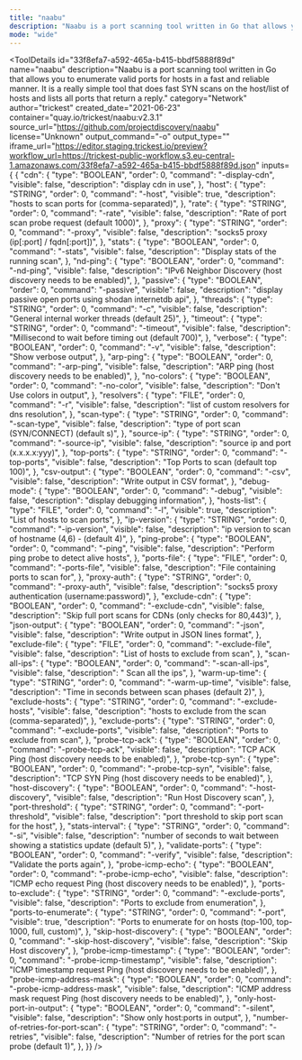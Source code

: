 ```yaml
---
title: "naabu"
description: "Naabu is a port scanning tool written in Go that allows you to enumerate valid ports for hosts in a fast and reliable manner. It is a really simple tool that does fast SYN scans on the host/list of hosts and lists all ports that return a reply."
mode: "wide"
---
```



<ToolDetails
  id="33f8efa7-a592-465a-b415-bbdf5888f89d"
  name="naabu"
  description="Naabu is a port scanning tool written in Go that allows you to enumerate valid ports for hosts in a fast and reliable manner. It is a really simple tool that does fast SYN scans on the host/list of hosts and lists all ports that return a reply."
  category="Network"
  author="trickest"
  created_date="2021-06-23"
  container="quay.io/trickest/naabu:v2.3.1"
  source_url="https://github.com/projectdiscovery/naabu"
  license="Unknown"
  output_command="-o"
  output_type=""
  iframe_url="https://editor.staging.trickest.io/preview?workflow_url=https://trickest-public-workflow.s3.eu-central-1.amazonaws.com/33f8efa7-a592-465a-b415-bbdf5888f89d.json"
  inputs={ {
  "cdn": {
    "type": "BOOLEAN",
    "order": 0,
    "command": "-display-cdn",
    "visible": false,
    "description": "display cdn in use",
  },
  "host": {
    "type": "STRING",
    "order": 0,
    "command": "-host",
    "visible": true,
    "description": "hosts to scan ports for (comma-separated)",
  },
  "rate": {
    "type": "STRING",
    "order": 0,
    "command": "-rate",
    "visible": false,
    "description": "Rate of port scan probe request (default 1000)",
  },
  "proxy": {
    "type": "STRING",
    "order": 0,
    "command": "-proxy",
    "visible": false,
    "description": "socks5 proxy (ip[:port] / fqdn[:port])",
  },
  "stats": {
    "type": "BOOLEAN",
    "order": 0,
    "command": "-stats",
    "visible": false,
    "description": "Display stats of the running scan",
  },
  "nd-ping": {
    "type": "BOOLEAN",
    "order": 0,
    "command": "-nd-ping",
    "visible": false,
    "description": "IPv6 Neighbor Discovery (host discovery needs to be enabled)",
  },
  "passive": {
    "type": "BOOLEAN",
    "order": 0,
    "command": "-passive",
    "visible": false,
    "description": "display passive open ports using shodan internetdb api",
  },
  "threads": {
    "type": "STRING",
    "order": 0,
    "command": "-c",
    "visible": false,
    "description": "General internal worker threads (default 25)",
  },
  "timeout": {
    "type": "STRING",
    "order": 0,
    "command": "-timeout",
    "visible": false,
    "description": "Millisecond to wait before timing out (default 700)",
  },
  "verbose": {
    "type": "BOOLEAN",
    "order": 0,
    "command": "-v",
    "visible": false,
    "description": "Show verbose output",
  },
  "arp-ping": {
    "type": "BOOLEAN",
    "order": 0,
    "command": "-arp-ping",
    "visible": false,
    "description": "ARP ping (host discovery needs to be enabled)",
  },
  "no-colors": {
    "type": "BOOLEAN",
    "order": 0,
    "command": "-no-color",
    "visible": false,
    "description": "Don't Use colors in output",
  },
  "resolvers": {
    "type": "FILE",
    "order": 0,
    "command": "-r",
    "visible": false,
    "description": "list of custom resolvers for dns resolution",
  },
  "scan-type": {
    "type": "STRING",
    "order": 0,
    "command": "-scan-type",
    "visible": false,
    "description": "type of port scan (SYN/CONNECT) (default s)",
  },
  "source-ip": {
    "type": "STRING",
    "order": 0,
    "command": "-source-ip",
    "visible": false,
    "description": "source ip and port (x.x.x.x:yyy)",
  },
  "top-ports": {
    "type": "STRING",
    "order": 0,
    "command": "-top-ports",
    "visible": false,
    "description": "Top Ports to scan (default top 100)",
  },
  "csv-output": {
    "type": "BOOLEAN",
    "order": 0,
    "command": "-csv",
    "visible": false,
    "description": "Write output in CSV format",
  },
  "debug-mode": {
    "type": "BOOLEAN",
    "order": 0,
    "command": "-debug",
    "visible": false,
    "description": "display debugging information",
  },
  "hosts-list": {
    "type": "FILE",
    "order": 0,
    "command": "-l",
    "visible": true,
    "description": "List of hosts to scan ports",
  },
  "ip-version": {
    "type": "STRING",
    "order": 0,
    "command": "-ip-version",
    "visible": false,
    "description": "ip version to scan of hostname (4,6) - (default 4)",
  },
  "ping-probe": {
    "type": "BOOLEAN",
    "order": 0,
    "command": "-ping",
    "visible": false,
    "description": "Perform ping probe to detect alive hosts",
  },
  "ports-file": {
    "type": "FILE",
    "order": 0,
    "command": "-ports-file",
    "visible": false,
    "description": "File containing ports to scan for",
  },
  "proxy-auth": {
    "type": "STRING",
    "order": 0,
    "command": "-proxy-auth",
    "visible": false,
    "description": "socks5 proxy authentication (username:password)",
  },
  "exclude-cdn": {
    "type": "BOOLEAN",
    "order": 0,
    "command": "-exclude-cdn",
    "visible": false,
    "description": "Skip full port scans for CDNs (only checks for 80,443)",
  },
  "json-output": {
    "type": "BOOLEAN",
    "order": 0,
    "command": "-json",
    "visible": false,
    "description": "Write output in JSON lines format",
  },
  "exclude-file": {
    "type": "FILE",
    "order": 0,
    "command": "-exclude-file",
    "visible": false,
    "description": "List of hosts to exclude from scan",
  },
  "scan-all-ips": {
    "type": "BOOLEAN",
    "order": 0,
    "command": "-scan-all-ips",
    "visible": false,
    "description": " Scan all the ips",
  },
  "warm-up-time": {
    "type": "STRING",
    "order": 0,
    "command": "-warm-up-time",
    "visible": false,
    "description": "Time in seconds between scan phases (default 2)",
  },
  "exclude-hosts": {
    "type": "STRING",
    "order": 0,
    "command": "-exclude-hosts",
    "visible": false,
    "description": "hosts to exclude from the scan (comma-separated)",
  },
  "exclude-ports": {
    "type": "STRING",
    "order": 0,
    "command": "-exclude-ports",
    "visible": false,
    "description": "Ports to exclude from scan",
  },
  "probe-tcp-ack": {
    "type": "BOOLEAN",
    "order": 0,
    "command": "-probe-tcp-ack",
    "visible": false,
    "description": "TCP ACK Ping (host discovery needs to be enabled)",
  },
  "probe-tcp-syn": {
    "type": "BOOLEAN",
    "order": 0,
    "command": "-probe-tcp-syn",
    "visible": false,
    "description": "TCP SYN Ping (host discovery needs to be enabled)",
  },
  "host-discovery": {
    "type": "BOOLEAN",
    "order": 0,
    "command": "-host-discovery",
    "visible": false,
    "description": "Run Host Discovery scan",
  },
  "port-threshold": {
    "type": "STRING",
    "order": 0,
    "command": "-port-threshold",
    "visible": false,
    "description": "port threshold to skip port scan for the host",
  },
  "stats-interval": {
    "type": "STRING",
    "order": 0,
    "command": "-si",
    "visible": false,
    "description": "number of seconds to wait between showing a statistics update (default 5)",
  },
  "validate-ports": {
    "type": "BOOLEAN",
    "order": 0,
    "command": "-verify",
    "visible": false,
    "description": "Validate the ports again",
  },
  "probe-icmp-echo": {
    "type": "BOOLEAN",
    "order": 0,
    "command": "-probe-icmp-echo",
    "visible": false,
    "description": "ICMP echo request Ping (host discovery needs to be enabled)",
  },
  "ports-to-exclude": {
    "type": "STRING",
    "order": 0,
    "command": "-exclude-ports",
    "visible": false,
    "description": "Ports to exclude from enumeration",
  },
  "ports-to-enumerate": {
    "type": "STRING",
    "order": 0,
    "command": "-port",
    "visible": true,
    "description": "Ports to enumerate for on hosts (top-100, top-1000, full, custom)",
  },
  "skip-host-discovery": {
    "type": "BOOLEAN",
    "order": 0,
    "command": "-skip-host-discovery",
    "visible": false,
    "description": "Skip Host discovery",
  },
  "probe-icmp-timestamp": {
    "type": "BOOLEAN",
    "order": 0,
    "command": "-probe-icmp-timestamp",
    "visible": false,
    "description": "ICMP timestamp request Ping (host discovery needs to be enabled)",
  },
  "probe-icmp-address-mask": {
    "type": "BOOLEAN",
    "order": 0,
    "command": "-probe-icmp-address-mask",
    "visible": false,
    "description": "ICMP address mask request Ping (host discovery needs to be enabled)",
  },
  "only-host-port-in-output": {
    "type": "BOOLEAN",
    "order": 0,
    "command": "-silent",
    "visible": false,
    "description": "Show only host:ports in output",
  },
  "number-of-retries-for-port-scan": {
    "type": "STRING",
    "order": 0,
    "command": "-retries",
    "visible": false,
    "description": "Number of retries for the port scan probe (default 1)",
  },
}}
/>